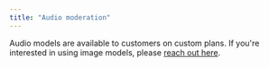 ```yaml
---
title: "Audio moderation"
---
```


Audio models are available to customers on custom plans. If you're interested in using image models, please [reach out here](https://moderationapi.com/sales).
